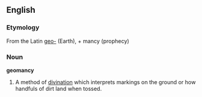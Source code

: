 {{wikipedia}}
==English==
===Etymology===
From the Latin [[geo-]] (Earth), + mancy (prophecy)

===Noun===
'''geomancy'''

#A method of [[divination]] which interprets markings on the ground or how handfuls of dirt land when tossed.